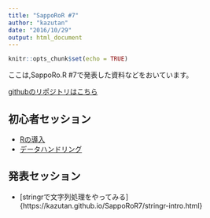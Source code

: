 ```yaml
---
title: "SappoRoR #7"
author: "kazutan"
date: "2016/10/29"
output: html_document
---
```


```r
knitr::opts_chunk$set(echo = TRUE)
```

ここは,SappoRo.R #7で発表した資料などをおいています。

[githubのリポジトリはこちら](https://github.com/kazutan/SappoRoR7)


## 初心者セッション

- [Rの導入](https://kazutan.github.io/SappoRoR7/r-intro.html)
- [データハンドリング](https://kazutan.github.io/SappoRoR7/data_handling.html)

## 発表セッション

- [stringrで文字列処理をやってみる]{https://kazutan.github.io/SappoRoR7/stringr-intro.html}